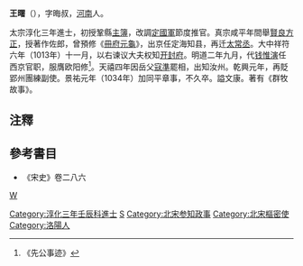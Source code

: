 '''王曙'''（{{bd|963年||1034年|catIdx=W王}}），字晦叔，[[河南府|河南]]人。

太宗淳化三年進士，初授鞏縣[[主簿|主簿]]，改調[[定國軍|定國軍]]節度推官。真宗咸平年間舉[[賢良方正|賢良方正]]，授著作佐郎，曾預修《[[冊府元龜|冊府元龜]]》，出京任定海知县，再迁[[太常丞|太常丞]]。大中祥符六年（1013年）十一月，以右谏议大夫权知[[开封府|开封府]]。明道二年九月，代[[钱惟演|钱惟演]]任西京官职，服膺欧阳修<ref>《先公事迹》</ref>。天禧四年因岳父[[寇準|寇準]]罷相，出知汝州。乾興元年，再貶郢州團練副使。景祐元年（1034年）加同平章事，不久卒。謚文康。著有《群牧故事》。

==注釋==
<references/>

==參考書目==
* 《宋史》卷二八六

[[category:宋朝政治人物|W]]
[[Category:淳化三年壬辰科進士|Category:淳化三年壬辰科進士]]
[[Category:王姓|S]]
[[Category:北宋参知政事|Category:北宋参知政事]]
[[Category:北宋樞密使|Category:北宋樞密使]]
[[Category:洛陽人|Category:洛陽人]]